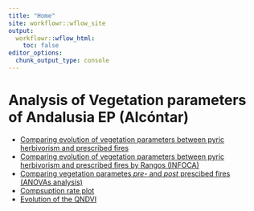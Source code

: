 ```yaml
---
title: "Home"
site: workflowr::wflow_site
output:
  workflowr::wflow_html:
    toc: false
editor_options:
  chunk_output_type: console
---
```


# Analysis of Vegetation parameters of Andalusia EP (Alcóntar)

- [Comparing evolution of vegetation parameters between pyric herbivorism and prescribed fires](temporal_analysis.html)
- [Comparing evolution of vegetation parameters between pyric herbivorism and prescribed fires by Rangos (INFOCA)](temporal_analysis_rangos.html)
- [Comparing vegetation parametes *pre-* and *post* prescibed fires (ANOVAs analysis)](antes-despues.html)
- [Compsuption rate plot](tasa_consumo.html)
- [Evolution of the QNDVI](ndvi_pastoreo.html)
